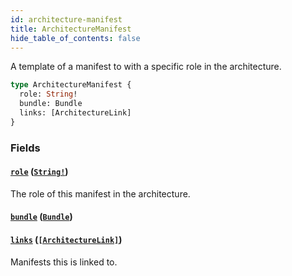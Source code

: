 ```yaml
---
id: architecture-manifest
title: ArchitectureManifest
hide_table_of_contents: false
---
```



A template of a manifest to with a specific role in the architecture.

```graphql
type ArchitectureManifest {
  role: String!
  bundle: Bundle
  links: [ArchitectureLink]
}
```


### Fields

#### [`role`](#) ([`String!`](/swapi/scalars/string))

The role of this manifest in the architecture.


#### [`bundle`](#) ([`Bundle`](/swapi/objects/bundle))




#### [`links`](#) ([`[ArchitectureLink]`](/swapi/objects/architecture-link))

Manifests this is linked to.
